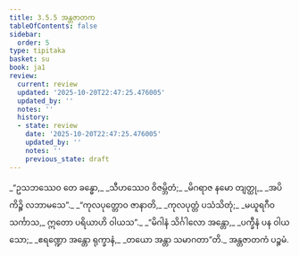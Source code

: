 ```yaml
---
title: 3.5.5 အန္တဇာတက
tableOfContents: false
sidebar:
  order: 5
type: tipitaka
basket: su
book: ja1
review:
  current: review
  updated: '2025-10-20T22:47:25.476005'
  updated_by: ''
  notes: ''
  history:
  - state: review
    date: '2025-10-20T22:47:25.476005'
    updated_by: ''
    notes: ''
    previous_state: draft
---
```



<DynamicBreadcrumb />


<ReviewStatus review={frontmatter.review} showDetails={true} />

<HypothesisAnnotation frontmatter={frontmatter} />

<Division number="133" book="ja1" e="ch" v="22" p="89">

<Paragraph number="854" type="verses" book="ja1">
_“ဥသဘဿေဝ တေ ခန္ဓော,_  
_သီဟဿေဝ ဝိဇမ္ဘိတံ;_  
_မိဂရာဇ နမော တျတ္ထု,_  
_အပိ ကိဉ္စိ လဘာမသေ”._  

</Paragraph>

</Division>
<Division number="134" book="ja1" e="ch" v="22" p="89">

<Paragraph number="855" type="verses" book="ja1">
_“ကုလပုတ္တောဝ ဇာနာတိ,_  
_ကုလပုတ္တံ ပသံသိတုံ;_  
_မယူရဂီဝသင်္ကာသ,_  
ဣတော ပရိယာဟိ ဝါယသ”._  

</Paragraph>

</Division>
<Division number="135" book="ja1" e="ch" v="22" p="90">

<Paragraph number="856" type="verses" book="ja1">
_“မိဂါနံ သိင်္ဂါလော အန္တော,_  
_ပက္ခီနံ ပန ဝါယသော;_  
_ဧရဏ္ဍော အန္တော ရုက္ခာနံ,_  
_တယော အန္တာ သမာဂတာ”တိ._  


</Paragraph>
</Division>

<Paragraph number="857" type="center" book="ja1">
အန္တဇာတကံ ပဉ္စမံ.
</Paragraph>